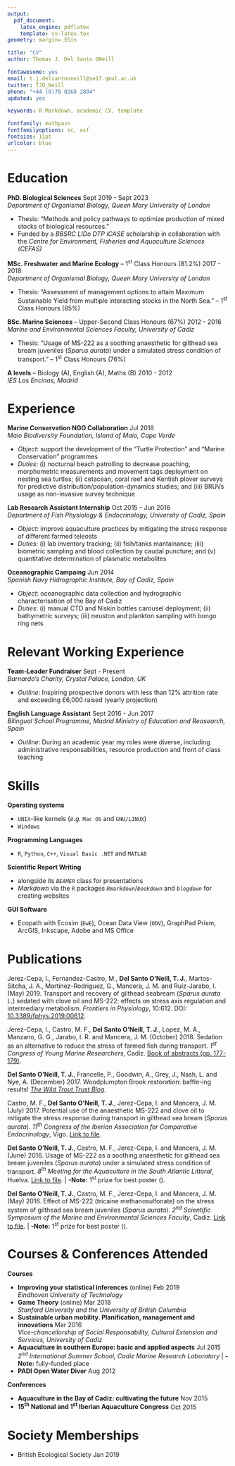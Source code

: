```yaml
---
output: 
  pdf_document:
    latex_engine: pdflatex
    template: cv-latex.tex
geometry: margin=.55in

title: "CV"
author: Thomas J. Del Santo ONeill

fontawesome: yes
email: t.j.delsantooneill@se17.qmul.ac.uk
twitter: TJO_Neill
phone: "+44 (0)78 0268 2804"
updated: yes

keywords: R Markdown, academic CV, template

fontfamily: mathpazo
fontfamilyoptions: sc, osf
fontsize: 11pt
urlcolor: blue
---
```


# Education

**PhD. Biological Sciences** \hfill Sept 2019 - Sept 2023   
*Department of Organismal Biology, Queen Mary University of London*

- Thesis: "Methods and policy pathways to optimize production of mixed stocks of biological resources."
- Funded by a *BBSRC LIDo DTP iCASE* scholarship in collaboration with the *Centre for Environment, Fisheries and Aquaculture Sciences (CEFAS)*

**MSc. Freshwater and Marine Ecology** -- 1^st^ Class Honours (81.2%) \hfill 2017 - 2018  
*Department of Organismal Biology, Queen Mary University of London*

- Thesis: "Assessment of management options to attain Maximum Sustainable Yield from multiple interacting stocks in           the North Sea." -- 1^st^ Class Honours (85%)

**BSc. Marine Sciences** -- Upper-Second Class Honours (67%) \hfill 2012 - 2016  
*Marine and Environmental Sciences Faculty, University of Cadiz*

- Thesis: "Usage of MS-222 as a soothing anaesthetic for gilthead sea bream juveniles (*Sparus aurata*) under a               simulated stress condition of transport." -- 1^st^ Class Honours (76%)

**A levels** -- Biology (A), English (A), Maths (B) \hfill 2010 - 2012  
*IES Las Encinas, Madrid*

# Experience 

**Marine Conservation NGO Collaboration** \hfill Jul 2018  
*Maio Biodiversity Foundation, Island of Maio, Cape Verde*

- *Object*: support the development of the "Turtle Protection" and "Marine Conservation" programmes 
- *Duties*: (i) nocturnal beach patrolling to decrease poaching, morphometric measurements and movement tags deployment on nesting sea turtles; (ii) cetacean, coral reef and Kentish plover surveys for predictive distribution/population-dynamics studies; and (iii) BRUVs usage as non-invasive survey technique

**Lab Research Assistant Internship** \hfill Oct 2015 - Jun 2016  
*Department of Fish Physiology & Endocrinology, University of Cadiz, Spain*

- *Object*: improve aquaculture practices by mitigating the stress response of different farmed teleosts
- *Duties*: (i) lab inventory tracking; (ii) fish/tanks mantainance; (iii) biometric sampling and blood collection by caudal puncture; and (v) quantitative determination of plasmatic metabolites

**Oceanographic Campaing** \hfill Jun 2014  
*Spanish Navy Hidrographic Institute, Bay of Cadiz, Spain*

- *Object*: oceanographic data collection and hydrographic characterisation of the Bay of Cadiz
- *Duties*: (i) manual CTD and Niskin bottles carousel deployment; (ii) bathymetric surveys; (iii) neuston and plankton sampling with bongo ring nets

# Relevant Working Experience 

**Team-Leader Fundraiser** \hfill Sept - Present   
*Barnardo's Charity, Crystal Palace, London, UK*

- *Outline*: Inspiring prospective donors with less than 12% attrition rate and exceeding £6,000 raised (yearly projection)

**English Language Assistant** \hfill Sept 2016 - Jun 2017  
*Bilingual School Programme, Madrid Ministry of Education and Reasearch, Spain*

- *Outline*: During an academic year my roles were diverse, including administrative responsabilities, resource production and front of class teaching

# Skills

**Operating systems**

- `UNIX`-like kernels (*e.g.* `Mac OS` and `GNU/LINUX`)
- `Windows`

**Programming Languages**

- `R`, `Python`, `C++`, `Visual Basic .NET` and `MATLAB`

**Scientific Report Writing**

- \LaTeX\hspace{0.1cm}alongside its *`BEAMER`* class for presentations
- *Markdown* via the `R` packages *`Rmarkdown`*/*`bookdown`* and *`blogdown`* for creating websites

**GUI Software**

- Ecopath with Ecosim (`EwE`), Ocean Data View (`ODV`), GraphPad Prism, ArcGIS, Inkscape, Adobe and MS Office

# Publications

\begin{center}\Vhrulefillsub \hspace{0.3mm}\large{\textbf{\textcolor{black}{Journal}}}\Vhrulefillsub \end{center}

Jerez-Cepa, I., Fernandez-Castro, M., **Del Santo O'Neill, T. J.**, Martos-Sitcha, J. A., Martinez-Rodriguez, G., Mancera, J. M. and Ruiz-Jarabo, I. (May) 2019. Transport and recovery of gilthead seabream (*Sparus aurata* L.) sedated with clove oil and MS-222: effects on stress axis regulation and intermediary metabolism. *Frontiers in Physiology*, 10:612. DOI: [10.3389/fphys.2019.00612](https://www.frontiersin.org/article/10.3389/fphys.2019.00612).

\begin{center}\Vhrulefillsub \hspace{0.3mm}\large{\textbf{\textcolor{black}{Talks}}}\Vhrulefillsub \end{center}

Jerez-Cepa, I., Castro, M. F., **Del Santo O'Neill, T. J.**, Lopez, M. A., Manzano, G. G., Jarabo, I. R. and Mancera, J. M. (October) 2018. Sedation as an alternative to reduce the stress of farmed fish during transport. *1^st^ Congress of Young Marine Researchers*, Cadiz. [Book of abstracts (pp. 177-179)](https://coccosphere.es/wp-content/uploads/2018/11/Páginas-3octubre-I-Congreso-Jóvenes-Investigadores-del-MAr-2.pdf).

\begin{center}\Vhrulefillsub \hspace{0.3mm}\large{\textbf{\textcolor{black}{Blog}}}\Vhrulefillsub \end{center}

**Del Santo O'Neill, T. J.**, Francelle, P., Goodwin, A., Grey, J., Nash, L. and Nye, A. (December) 2017. Woodplumpton Brook restoration: baffle-ing results! [*The Wild Trout Trust Blog*](https://www.wildtrout.org/wttblog/woodplumpton-brook-restoration-baffle-ing-results).

\begin{center}\Vhrulefillsub \hspace{0.3mm}\large{\textbf{\textcolor{black}{Posters}}}\Vhrulefillsub \end{center}

Castro, M. F., **Del Santo O'Neill, T. J.**, Jerez-Cepa, I. and Mancera, J. M. (July) 2017. Potential use of the anaesthetic MS-222 and clove oil to mitigate the stress response during transport in gilthead sea bream (*Sparus aurata*). *11^th^ Congress of the Iberian Association for Comparative Endocrinology*, Vigo. [Link to file](https://www.researchgate.net/publication/320274234_POTENTIAL_USE_OF_THE_ANESTHETICS_MS-222_AND_CLOVE_OIL_TO_MITIGATE_THE_STRESS_RESPONSE_DURING_TRANSPORT_IN_GILTHEAD_SEABREAM_Sparus_aurata).

**Del Santo O'Neill, T. J.**, Castro, M. F., Jerez-Cepa, I. and Mancera, J. M. (June) 2016. Usage of MS-222 as a soothing anaesthetic for gilthead sea bream juveniles (*Sparus aurata*) under a simulated stress condition of transport. *8^th^ Meeting for the Aquaculture in the South Atlantic Littoral*, Huelva. [Link to file](https://www.researchgate.net/publication/327830837_Empleo_del_anestesico_MS-222_en_dorada_Sparus_aurata_como_relajante_en_condiciones_de_estres_por_transporte). | **-Note:** 1^st^ prize for best poster (\EUR 300).

**Del Santo O'Neill, T. J.**, Castro, M. F., Jerez-Cepa, I. and Mancera, J. M. (May) 2016. Effect of MS-222 (tricaine methanosulfonate) on the stress system of gilthead sea bream juveniles (*Sparus aurata*). *2^nd^ Scientific Symposium of the Marine and Environmental Sciences Faculty*, Cadiz. [Link to file](https://www.researchgate.net/publication/327830782_Efecto_del_anestesico_MS-222_tricaina_metanosulfonato_sobre_el_sistema_del_estres_en_juveniles_de_dorada_Sparus_aurata). | **-Note:** 1^st^ prize for best poster (\EUR 100).

# Courses & Conferences Attended

**Courses**

- **Improving your statistical inferences** (online) \hfill Feb 2019  
*Eindhoven University of Technology*
- **Game Theory** (online) \hfill Mar 2018  
*Stanford University and the University of British Columbia*
- **Sustainable urban mobility. Planification, management and innovations** \hfill Mar 2016   
*Vice-chancellorship of Social Responsability, Cultural Extension and Services, University of Cadiz*
- **Aquaculture in southern Europe: basic and applied aspects** \hfill Jul 2015  
*2^nd^ International Summer School, Cadiz Marine Research Laboratory* | **-Note:** fully-funded place
- **PADI Open Water Diver** \hfill Aug 2012

**Conferences**

- **Aquaculture in the Bay of Cadiz: cultivating the future** \hfill Nov 2015
- **15^th^ National and 1^st^ Iberian Aquaculture Congress** \hfill Oct 2015

# Society Memberships

- British Ecological Society \hfill Jan 2019
